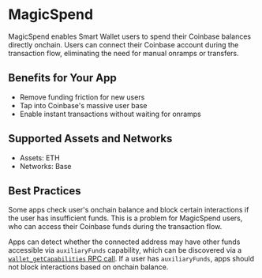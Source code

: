 # MagicSpend

MagicSpend enables Smart Wallet users to spend their Coinbase balances directly onchain. Users can connect their Coinbase account during the transaction flow, eliminating the need for manual onramps or transfers.

## Benefits for Your App
- Remove funding friction for new users
- Tap into Coinbase's massive user base
- Enable instant transactions without waiting for onramps

## Supported Assets and Networks
- Assets: ETH
- Networks: Base

## Best Practices
Some apps check user's onchain balance and block certain interactions if the user
has insufficient funds. This is a problem for MagicSpend users, who can access
their Coinbase funds during the transaction flow.

Apps can detect whether the connected address may have other funds accessible 
via `auxiliaryFunds` capability, which can be discovered via a [`wallet_getCapabilities` RPC call](https://eip5792.xyz/reference/getCapabilities).
If a user has `auxiliaryFunds`, apps should not block interactions based on onchain balance.
